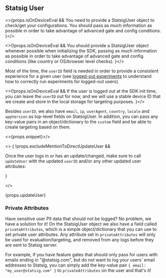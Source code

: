 ## Statsig User

<>{props.isOnDeviceEval && <span>
You need to provide a StatsigUser object to check/get your configurations. You should pass as much 
information as possible in order to take advantage of advanced gate and config conditions.
</span>}</>

<>{!props.isOnDeviceEval && <span>
You should provide a StatsigUser object whenever possible when initializing the SDK, passing as much 
information as possible in order to take advantage of advanced gate and config conditions (like country or OS/browser 
level checks).
</span>}</>


Most of the time, the `userID` field is needed in order to provide a consistent experience for a given 
user (see [logged-out experiments](/guides/first-device-level-experiment) to understand how to correctly run experiments for logged-out 
users). 

<>{!props.isOnDeviceEval && <span>
If the user is logged out at the SDK init time, you can leave the `userID` out for now, and we will use a stable 
device ID that we create and store in the local storage for targeting purposes.
</span>}</>

Besides `userID`, we also have `email`, `ip`, `userAgent`, `country`, `locale` and `appVersion` as top-level fields on 
StatsigUser. In addition, you can pass any key-value pairs in an object/dictionary to the `custom` field and be able to 
create targeting based on them.

<>{props.snippet}</>

<>
{
  !props.excludeMentionToDirectUpdateUser && <div>

Once the user logs in or has an update/changed, make sure to call `updateUser`
with the updated `userID` and/or any other updated user attributes:

  </div>
}

</>

<div>{props.updateUser}</div>

### Private Attributes

Have sensitive user PII data that should not be logged? No problem, we have a solution for it! On the StatsigUser object we also have a field called `privateAttributes`, which is a simple object/dictionary that you can use to set private user attributes. Any attribute set in `privateAttributes` will only be used for evaluation/targeting, and removed from any logs before they are sent to Statsig server.

For example, if you have feature gates that should only pass for users with emails ending in "@statsig.com", but do not want to log your users' email addresses to Statsig, you can simply add the key-value pair `{ email: "my_user@statsig.com" }` to `privateAttributes` on the user and that's it!
